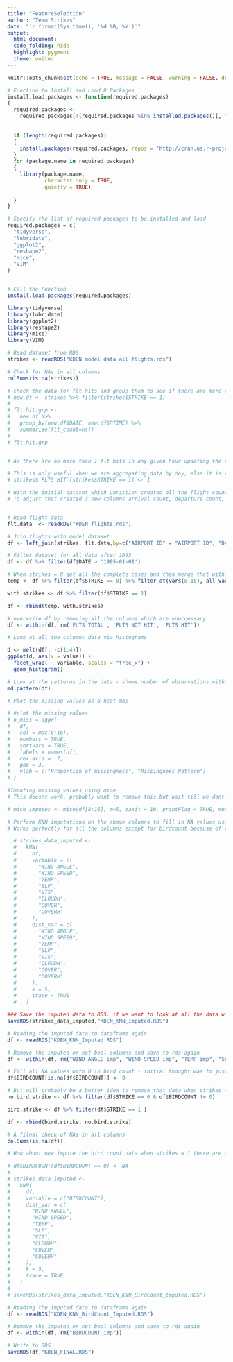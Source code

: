 ```yaml
---
title: "FeatureSelection"
author: "Team Strikes"
date: "`r format(Sys.time(), '%d %B, %Y')`"
output:
  html_document:
  code_folding: hide
  highlight: pygment
  theme: united
---
```

  
  ```r
knitr::opts_chunk$set(echo = TRUE, message = FALSE, warning = FALSE, dpi=100)
```

```r

# Function to Install and Load R Packages
install.load.packages <- function(required.packages)
{
  required.packages <-
    required.packages[!(required.packages %in% installed.packages()[, "Package"])]
  
  
  if (length(required.packages))
  {
    install.packages(required.packages, repos = 'http://cran.us.r-project.org');
  }
  for (package.name in required.packages)
  {
    library(package.name,
            character.only = TRUE,
            quietly = TRUE)
    
  }
}

# Specify the list of required packages to be installed and load
required.packages = c(
  "tidyverse",
  "lubridate",
  "ggplot2",
  "reshape2",
  "mice",
  "VIM"
)


# Call the Function
install.load.packages(required.packages)


```

```r

library(tidyverse)
library(lubridate)
library(ggplot2)
library(reshape2)
library(mice)
library(VIM)

```

```r
# Read dataset from RDS
strikes <- readRDS("KDEN model data all flights.rds")

# Check for NAs in all columns
colSums(is.na(strikes))
```

```r

# check the data for flt hits and group them to see if there are more than 1 hit in the same hour. 
# new.df <- strikes %>% filter(strikes$STRIKE == 1)
# 
# flt.hit.grp <-
#   new.df %>%
#   group_by(new.df$DATE, new.df$RTIME) %>%
#   summarise(flt_count=n())
# 
# flt.hit.grp


# As there are no more than 1 flt hits in any given hour updating the the flt hits to 1 when strikes = 1

# This is only useful when we are aggregating data by day, else it is redundant to strikes
# strikes$`FLTS HIT`[strikes$STRIKE == 1] <- 1
```

```r
# With the initial dataset which Christian created all the flight counts when strikes = 1 were all NAs. 
# To adjust that created 3 new columns arrival count, departure count, total count. 


# Read flight data
flt.data  <- readRDS("KDEN flights.rds")

# Join flights with model dataset
df <- left_join(strikes, flt.data,by=c("AIRPORT ID" = "AIRPORT ID", "DATE"="DATE", "RTIME" = "RTIME"))

# Filter dataset for all data after 1995
df <- df %>% filter(df$DATE > '1995-01-01')

# When strikes = 0 get all the complete cases and then merge that with the data which has strikes
temp <- df %>% filter(df$STRIKE == 0) %>% filter_at(vars(8:15), all_vars(complete.cases(.)))

with.strikes <- df %>% filter(df$STRIKE == 1)

df <- rbind(temp, with.strikes)

# overwrite df by removing all the columns which are uneccessary
df <- within(df, rm('FLTS TOTAL', 'FLTS NOT HIT', 'FLTS HIT'))

```

```r
# Look at all the columns data via histograms

d <- melt(df[, -c(1:4)])
ggplot(d, aes(x = value)) +
  facet_wrap( ~ variable, scales = "free_x") +
  geom_histogram()
```

```r
# Look at the patterns in the data - shows number of observations with different patterns of NAs
md.pattern(df)
```

```r
# Plot the missing values as a heat map

# #plot the missing values
# n_miss = aggr(
#   df,
#   col = mdc(8:16),
#   numbers = TRUE,
#   sortVars = TRUE,
#   labels = names(df),
#   cex.axis = .7,
#   gap = 3,
#   ylab = c("Proportion of missingness", "Missingness Pattern")
# )
```

```r
#Imputing missing values using mice 
# This doesnt work. probably want to remove this but wait till we dont see a usecase for this.

# mice_imputes <- mice(df[8:16], m=5, maxit = 10, printFlag = TRUE, method = c('pmm'))
```

```r
# Perform KNN imputations on the above columns to fill in NA values using KNN imputations
# Works perfectly for all the columns except for birdcount because of the high number of NA values

  # strikes_data_imputed <-
  #   kNN(
  #     df,
  #     variable = c(
  #       "WIND ANGLE",
  #       "WIND SPEED",
  #       "TEMP",
  #       "SLP",
  #       "VIS",
  #       "CLOUDH",
  #       "COVER",
  #       "COVERH"
  #     ),
  #     dist_var = c(
  #       "WIND ANGLE",
  #       "WIND SPEED",
  #       "TEMP",
  #       "SLP",
  #       "VIS",
  #       "CLOUDH",
  #       "COVER",
  #       "COVERH"
  #     ),
  #     k = 5,
  #     trace = TRUE
  #   )
```

```r
### Save the imputed data to RDS. if we want to look at all the data with the imputed columns
saveRDS(strikes_data_imputed,"KDEN_KNN_Imputed.RDS")

# Reading the imputed data to dataframe again
df <- readRDS("KDEN_KNN_Imputed.RDS")
```

```r
# Remove the imputed or not bool columns and save to rds again
df <- within(df, rm("WIND ANGLE_imp", "WIND SPEED_imp", "TEMP_imp", "SLP_imp", "VIS_imp", "CLOUDH_imp", "COVER_imp", "COVERH_imp"))

# Fill all NA values with 0 in bird count - initial thought was to just retain them
df$BIRDCOUNT[is.na(df$BIRDCOUNT)] <- 0

# But will probably be a better idea to remove that data when strikes = 0 
no.bird.strike <- df %>% filter(df$STRIKE == 0 & df$BIRDCOUNT != 0)

bird.strike <- df %>% filter(df$STRIKE == 1 )

df <- rbind(bird.strike, no.bird.strike)

# A filnal check of NAs in all columns
colSums(is.na(df))

```

```r
# How about now impute the bird count data when strikes = 1 there are a bunch of 0 when strike = 1

# df$BIRDCOUNT[df$BIRDCOUNT == 0] <- NA
# 
# strikes_data_imputed <-
#   kNN(
#     df,
#     variable = c("BIRDCOUNT"),
#     dist_var = c(
#       "WIND ANGLE",
#       "WIND SPEED",
#       "TEMP",
#       "SLP",
#       "VIS",
#       "CLOUDH",
#       "COVER",
#       "COVERH"
#     ),
#     k = 5,
#     trace = TRUE
#   )
# 
# saveRDS(strikes_data_imputed,"KDEN_KNN_BirdCount_Imputed.RDS")

```


```r
# Reading the imputed data to dataframe again
df <- readRDS("KDEN_KNN_BirdCount_Imputed.RDS")

# Remove the imputed or not bool columns and save to rds again
df <- within(df, rm("BIRDCOUNT_imp"))

# Write to RDS
saveRDS(df,"KDEN_FINAL.RDS")
```

